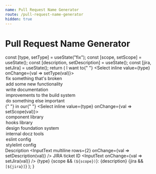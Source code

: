 ```yaml
---
name: Pull Request Name Generator
route: /pull-request-name-generator
hidden: true
---
```



# Pull Request Name Generator

  const [type, setType] = useState("fix");
  const [scope, setScope] = useState();
  const [description, setDescription] = useState();
  const [jira, setJira] = useState();
  return (
    <Card title="Tell us about your PR">
      <Content spacing="large">
        <Text>
          I want to{" "}
          <Select inline value={type} onChange={val => setType(val)}>
            <Option value="fix">fix something that's broken</Option>
            <Option value="feat">add some new functionality</Option>
            <Option value="docs">write documentation</Option>
            <Option value="build">improvements to the build system</Option>
            <Option value="chore">do something else important</Option>
          </Select>{" "}
          in our{" "}
          <Select inline value={type} onChange={val => setScope(val)}>
            <Option value="components">component library</Option>
            <Option value="hooks">hooks library</Option>
            <Option value="design">design foundation system</Option>
            <Option value="docz-tools">internal docz tools</Option>
            <Option value="eslint-config">eslint config</Option>
            <Option value="stylelint-config">stylelint config</Option>
          </Select>
        </Text>
        <Text>
          <Emphasis variation="bold">Description</Emphasis>
        </Text>
        <InputText multiline rows={2} onChange={val => setDescription(val)} />
        <Text>
          <Emphasis variation="bold">JIRA ticket ID</Emphasis>
        </Text>
        <InputText onChange={val => setJira(val)} />
        <Divider />
        <Text size="large">
          <Emphasis variation="bold">
            {type}
            {scope && `(${scope})`}: {description} {jira && `[${jira}]`}
          </Emphasis>
        </Text>
      </Content>
    </Card>
  );
}

<PRNameGenerator />
